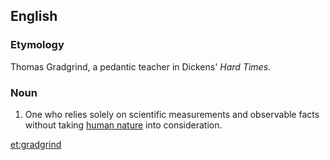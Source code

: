 ==English==

===Etymology===
Thomas Gradgrind, a pedantic teacher in Dickens' ''Hard Times''.

===Noun===
{{en-noun}}

# {{context|obsolete|lang=en}} One who relies solely on scientific measurements and observable facts without taking [[human nature]] into consideration.

[[et:gradgrind]]